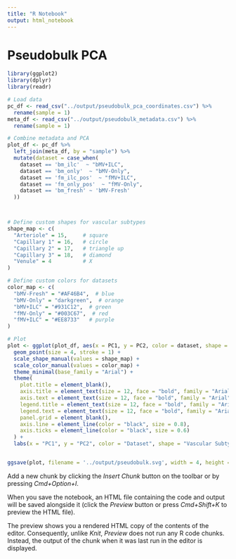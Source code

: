 ```yaml
---
title: "R Notebook"
output: html_notebook
---
```



# Pseudobulk PCA
```r
library(ggplot2)
library(dplyr)
library(readr)

# Load data 
pc_df <- read_csv("../output/pseudobulk_pca_coordinates.csv") %>%
  rename(sample = 1)
meta_df <- read_csv("../output/pseudobulk_metadata.csv") %>%
  rename(sample = 1)

# Combine metadata and PCA
plot_df <- pc_df %>%
  left_join(meta_df, by = "sample") %>%
  mutate(dataset = case_when(
    dataset == 'bm_ilc'  ~ "bMV+ILC",
    dataset == 'bm_only'  ~ "bMV-Only",
    dataset == 'fm_ilc_pos'  ~ "fMV+ILC",
    dataset == 'fm_only_pos'  ~ "fMV-Only",
    dataset == 'bm_fresh' ~ 'bMV-Fresh'
  ))



# Define custom shapes for vascular subtypes
shape_map <- c(
  "Arteriole" = 15,     # square
  "Capillary 1" = 16,   # circle
  "Capillary 2" = 17,   # triangle up
  "Capillary 3" = 18,   # diamond
  "Venule" = 4          # X
)

# Define custom colors for datasets
color_map <- c(
  "bMV-Fresh" = "#AF46B4",  # blue
  "bMV-Only" = "darkgreen",  # orange
  "bMV+ILC" = "#931C12",  # green
  "fMV-Only" = "#003C67",  # red
  "fMV+ILC" = "#EE8733"   # purple
)

# Plot
plot <- ggplot(plot_df, aes(x = PC1, y = PC2, color = dataset, shape = vascular_subtype)) +
  geom_point(size = 4, stroke = 1) +
  scale_shape_manual(values = shape_map) +
  scale_color_manual(values = color_map) +
  theme_minimal(base_family = "Arial") +
  theme(
    plot.title = element_blank(),
    axis.title = element_text(size = 12, face = "bold", family = "Arial"),
    axis.text = element_text(size = 12, face = "bold", family = "Arial"),
    legend.title = element_text(size = 12, face = "bold", family = "Arial"),
    legend.text = element_text(size = 12, face = "bold", family = "Arial"),
    panel.grid = element_blank(),
    axis.line = element_line(color = "black", size = 0.8),
    axis.ticks = element_line(color = "black", size = 0.6)
  ) +
  labs(x = "PC1", y = "PC2", color = "Dataset", shape = "Vascular Subtype")


ggsave(plot, filename = '../output/pseudobulk.svg', width = 4, height = 4)
```

Add a new chunk by clicking the *Insert Chunk* button on the toolbar or by pressing *Cmd+Option+I*.

When you save the notebook, an HTML file containing the code and output will be saved alongside it (click the *Preview* button or press *Cmd+Shift+K* to preview the HTML file). 

The preview shows you a rendered HTML copy of the contents of the editor. Consequently, unlike *Knit*, *Preview* does not run any R code chunks. Instead, the output of the chunk when it was last run in the editor is displayed.

